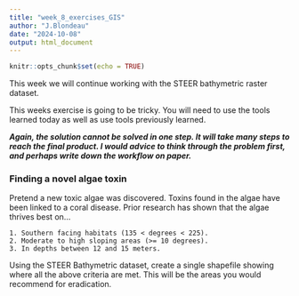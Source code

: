 ```yaml
---
title: "week_8_exercises_GIS"
author: "J.Blondeau"
date: "2024-10-08"
output: html_document
---
```


```r
knitr::opts_chunk$set(echo = TRUE)
```

This week we will continue working with the STEER bathymetric raster dataset.

This weeks exercise is going to be tricky.  You will need to use the tools learned today as well as use tools previously learned.

***Again, the solution cannot be solved in one step.  It will take many steps to reach the final product.  I would advice to think through the problem first, and perhaps write down the workflow on paper.***  


### Finding a novel algae toxin

Pretend a new toxic algae was discovered.  Toxins found in the algae have been linked to a coral disease.  Prior research has shown that the algae thrives best on...

    1. Southern facing habitats (135 < degrees < 225).
    2. Moderate to high sloping areas (>= 10 degrees).
    3. In depths between 12 and 15 meters.

Using the STEER Bathymetric dataset, create a single shapefile showing where all the above criteria are met.  This will be the areas you would recommend for eradication. 
